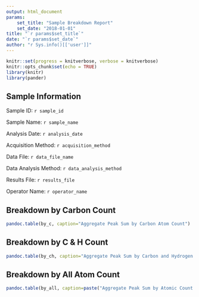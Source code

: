```yaml
---
output: html_document
params: 
    set_title: "Sample Breakdown Report"
    set_date: "2018-01-01"
title: "`r params$set_title`"
date: "`r params$set_date`"
author: "r Sys.info()[['user']]"
---
```


```r
knitr::set(progress = knitverbose, verbose = knitverbose)
knitr::opts_chunk$set(echo = TRUE)
library(knitr)
library(pander)
```
 
## Sample Information
Sample ID: `r sample_id`

Sample Name: `r sample_name`

Analysis Date: `r analysis_date`

Acquisition Method: `r acquisition_method`

Data File: `r data_file_name`

Data Analysis Method: `r data_analysis_method`

Results File: `r results_file`

Operator Name: `r operator_name`


## Breakdown by Carbon Count
```r
pandoc.table(by_c, caption="Aggregate Peak Sum by Carbon Atom Count")
```

## Breakdown by C & H Count
```r
pandoc.table(by_ch, caption="Aggregate Peak Sum by Carbon and Hydrogen Count")
```

## Breakdown by All Atom Count
```r
pandoc.table(by_all, caption=paste("Aggregate Peak Sum by Atomic Count for", paste(element_included_list, collapse = ", "), "."))
```

